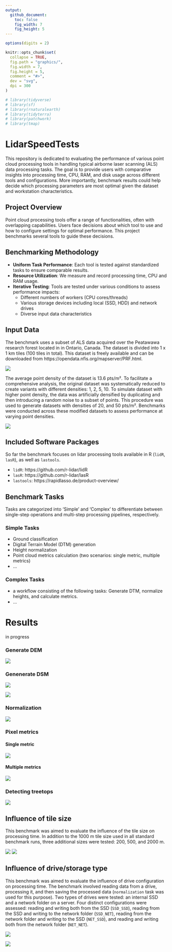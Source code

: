 ```yaml
---
output: 
  github_document:
    toc: false
    fig_width: 7
    fig_height: 5
---
```

  
  <!-- README.md is generated from README.Rmd. Please edit that file -->
  
```r
options(digits = 2)

knitr::opts_chunk$set(
  collapse = TRUE,
  fig.path = "graphics/",
  fig.width = 7,
  fig.height = 5,
  comment = "#>",
  dev = "svg",
  dpi = 300
)

# library(tidyverse)
# library(sf)
# library(rnaturalearth)
# library(tidyterra)
# library(patchwork)
# library(tmap)

```
  
# LidarSpeedTests
This repository is dedicated to evaluating the performance of various point cloud processing tools in handling typical airborne laser scanning (ALS) data processing tasks. The goal is to provide users with comparative insights into processing time, CPU, RAM, and disk usage across different tools and configurations. More importantly, benchmark results could help decide which processing parameters are most optimal given the dataset and workstation characteristics. 


## Project Overview

Point cloud processing tools offer a range of functionalities, often with overlapping capabilities. Users face decisions about which tool to use and how to configure settings for optimal performance. This project benchmarks several tools to guide these decisions.

## Benchmarking Methodology

- **Uniform Task Performance**: Each tool is tested against standardized tasks to ensure comparable results.
- **Resource Utilization**: We measure and record processing time, CPU and RAM usage. 
- **Iterative Testing**: Tools are tested under various conditions to assess performance impacts:
  - Different numbers of workers (CPU cores/threads)
  - Various storage devices including local (SSD, HDD) and network drives
  - Diverse input data characteristics

## Input Data

The benchmark uses a subset of ALS data acquired over the Peatawawa research forest located in in Ontario, Canada. The dataset is divided into 1 x 1 km tiles (100 tiles in total). This dataset is freely available and can be downloaded from https://opendata.nfis.org/mapserver/PRF.html.

![](graphics/data.png)

The average point density of the dataset is 13.6 pts/m². To facilitate a comprehensive analysis, the original dataset was systematically reduced to create variants with different densities: 1, 2, 5, 10. To simulate dataset with higher point density, the data was artificially densified by duplicating and then introducing a random noise to a subset of points. This procedure was used to generate datasets with densities of 20, and 50 pts/m². Benchmarks were conducted across these modified datasets to assess performance at varying point densities.

![](graphics/data_density_crossections.png)


## Included Software Packages

So far the benchmark focuses on lidar processing tools available in R (`lidR`, `lasR`), as well as `lastools`.

- `lidR`: https://github.com/r-lidar/lidR 
- `lasR`: https://github.com/r-lidar/lasR
- `lastools`: https://rapidlasso.de/product-overview/

## Benchmark Tasks

Tasks are categorized into 'Simple' and 'Complex' to differentiate between single-step operations and multi-step processing pipelines, respectively.

### Simple Tasks
- Ground classification
- Digital Terrain Model (DTM) generation
- Height normalization
- Point cloud metrics calculation (two scenarios: single metric, multiple metrics)
- ...

### Complex Tasks
- a workflow consisting of the following tasks: Generate DTM, normalize heights, and calculate metrics.
- ...

# Results

in progress

### Generate DEM

![](graphics/result_generate_DEM_W-VIC-A127816_v2.png)


### Genenerate DSM 

![](graphics/result_generate_DSM1_W-VIC-A127816_v2.png)


![](graphics/result_generate_DSM2_W-VIC-A127816_v2.png)


### Normalization 

![](graphics/result_normalization_W-VIC-A127816_v2.png)


### Pixel metrics

#### Single metric

![](graphics/result_pixel_metrics_1a_W-VIC-A127816_v2.png)

#### Multiple metrics

![](graphics/result_pixel_metrics_2_W-VIC-A127816_v2.png)


### Detecting treetops

![](graphics/result_tree_detection_W-VIC-A127816_v2.png)


## Influence of tile size

This benchmark was aimed to evaluate the influence of the tile size on processing time. In addition to the 1000 m tile size used in all standard benchmark runs, three additional sizes were tested: 200, 500, and 2000 m. 


![](graphics/byTileSize.png)
![](graphics/byTileSizeRel.png)

## Influence of drive/storage type

This benchmark was aimed to evaluate the influence of drive configuration on processing time. The benchmark involved reading data from a drive, processing it, and then saving the processed data (`normalization` task was used for this purpose). Two types of drives were tested: an internal SSD and a network folder on a server. Four distinct configurations were assessed: reading and writing both from the SSD (`SSD_SSD`), reading from the SSD and writing to the network folder (`SSD_NET`), reading from the network folder and writing to the SSD (`NET_SSD`), and reading and writing both from the network folder (`NET_NET`). 


![](graphics/byDrives.png)


![](graphics/byDrivesRel.png)